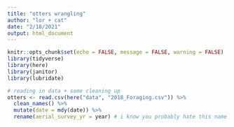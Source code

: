 ```yaml
---
title: "otters wrangling"
author: "lor + cat"
date: "2/18/2021"
output: html_document
---
```


```r
knitr::opts_chunk$set(echo = FALSE, message = FALSE, warning = FALSE)
library(tidyverse)
library(here)
library(janitor)
library(lubridate)
```

```r
# reading in data + some cleaning up
otters <- read.csv(here("data", "2018_Foraging.csv")) %>% 
  clean_names() %>% 
  mutate(date = mdy(date)) %>% 
  rename(aerial_survey_yr = year) # i know you probably hate this name LOL but i only renamed it because this is a DIFFERENT THING than the date; i was getting confused as to why the date and year columns had diff years listed so i just want to make that clear
```



